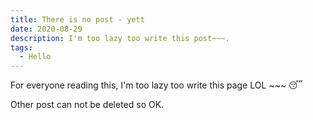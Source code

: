 ```yaml
---
title: There is no post - yett
date: 2020-08-29
description: I'm too lazy too write this post~~~.
tags:
  - Hello
---
```


For everyone reading this, I'm too lazy too write this page LOL ~~~ 😴

Other post can not be deleted so OK.